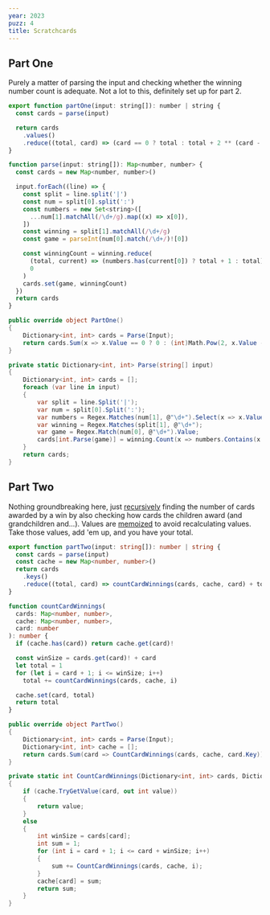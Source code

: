 ```yaml
---
year: 2023
puzz: 4
title: Scratchcards
---
```


## Part One

Purely a matter of parsing the input and checking whether the winning number count is adequate. Not a lot to this, definitely set up for part 2.

<CodeBox names="typescript|C#">

```js
export function partOne(input: string[]): number | string {
  const cards = parse(input)

  return cards
    .values()
    .reduce((total, card) => (card == 0 ? total : total + 2 ** (card - 1)), 0)
}

function parse(input: string[]): Map<number, number> {
  const cards = new Map<number, number>()

  input.forEach((line) => {
    const split = line.split('|')
    const num = split[0].split(':')
    const numbers = new Set<string>([
      ...num[1].matchAll(/\d+/g).map((x) => x[0]),
    ])
    const winning = split[1].matchAll(/\d+/g)
    const game = parseInt(num[0].match(/\d+/)![0])

    const winningCount = winning.reduce(
      (total, current) => (numbers.has(current[0]) ? total + 1 : total),
      0
    )
    cards.set(game, winningCount)
  })
  return cards
}
```

```csharp
public override object PartOne()
{
    Dictionary<int, int> cards = Parse(Input);
    return cards.Sum(x => x.Value == 0 ? 0 : (int)Math.Pow(2, x.Value - 1));
}

private static Dictionary<int, int> Parse(string[] input)
{
    Dictionary<int, int> cards = [];
    foreach (var line in input)
    {
        var split = line.Split('|');
        var num = split[0].Split(':');
        var numbers = Regex.Matches(num[1], @"\d+").Select(x => x.Value).ToHashSet();
        var winning = Regex.Matches(split[1], @"\d+");
        var game = Regex.Match(num[0], @"\d+").Value;
        cards[int.Parse(game)] = winning.Count(x => numbers.Contains(x.Value));
    }
    return cards;
}
```

</CodeBox>

## Part Two

Nothing groundbreaking here, just <a href="https://en.wikipedia.org/wiki/Recursion_(computer_science)">recursively</a> finding the number of cards awarded by a win by also checking how cards the children award (and grandchildren and...). Values are <a href="https://en.wikipedia.org/wiki/Memoization">memoized</a> to avoid recalculating values.
Take those values, add 'em up, and you have your total.

<CodeBox names="typescript|C#">

```ts
export function partTwo(input: string[]): number | string {
  const cards = parse(input)
  const cache = new Map<number, number>()
  return cards
    .keys()
    .reduce((total, card) => countCardWinnings(cards, cache, card) + total, 0)
}

function countCardWinnings(
  cards: Map<number, number>,
  cache: Map<number, number>,
  card: number
): number {
  if (cache.has(card)) return cache.get(card)!

  const winSize = cards.get(card)! + card
  let total = 1
  for (let i = card + 1; i <= winSize; i++)
    total += countCardWinnings(cards, cache, i)

  cache.set(card, total)
  return total
}
```

```csharp
public override object PartTwo()
{
    Dictionary<int, int> cards = Parse(Input);
    Dictionary<int, int> cache = [];
    return cards.Sum(card => CountCardWinnings(cards, cache, card.Key));
}

private static int CountCardWinnings(Dictionary<int, int> cards, Dictionary<int, int> cache, int card)
{
    if (cache.TryGetValue(card, out int value))
    {
        return value;
    }
    else
    {
        int winSize = cards[card];
        int sum = 1;
        for (int i = card + 1; i <= card + winSize; i++)
        {
            sum += CountCardWinnings(cards, cache, i);
        }
        cache[card] = sum;
        return sum;
    }
}
```

</CodeBox>
